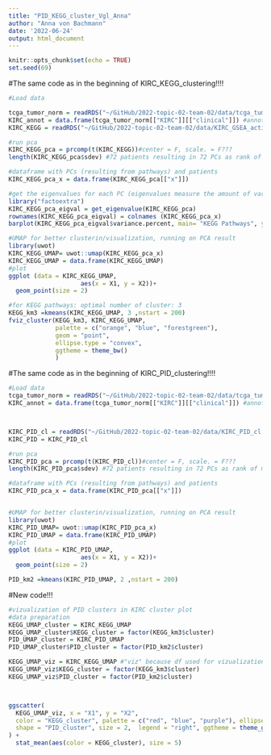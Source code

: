 ```yaml
---
title: "PID_KEGG_cluster_Vgl_Anna"
author: "Anna von Bachmann"
date: '2022-06-24'
output: html_document
---
```


```r
knitr::opts_chunk$set(echo = TRUE)
set.seed(69)
```

#The same code as in the beginning of KIRC_KEGG_clustering!!!!
```r
#Load data

tcga_tumor_norm = readRDS("~/GitHub/2022-topic-02-team-02/data/tcga_tumor_normal_datascience_proj_2022.RDS")
KIRC_annot = data.frame(tcga_tumor_norm[["KIRC"]][["clinical"]]) #annotation
KIRC_KEGG = readRDS("~/GitHub/2022-topic-02-team-02/data/KIRC_GSEA_activity_KEGG.rds")

```

```r
#run pca 
KIRC_KEGG_pca = prcomp(t(KIRC_KEGG))#center = F, scale. = F???
length(KIRC_KEGG_pca$sdev) #72 patients resulting in 72 PCs as rank of matrix = number of PCs

#dataframe with PCs (resulting from pathways) and patients
KIRC_KEGG_pca_x = data.frame(KIRC_KEGG_pca[["x"]])

#get the eigenvalues for each PC (eigenvalues measure the amount of variation retained by each PC)
library("factoextra")
KIRC_KEGG_pca_eigval = get_eigenvalue(KIRC_KEGG_pca)
rownames(KIRC_KEGG_pca_eigval) = colnames (KIRC_KEGG_pca_x)
barplot(KIRC_KEGG_pca_eigval$variance.percent, main= "KEGG Pathways", ylab='Proportion of variance in percent', xlab = "Principal Components")

#UMAP for better clusterin/visualization, running on PCA result
library(uwot)
KIRC_KEGG_UMAP= uwot::umap(KIRC_KEGG_pca_x)
KIRC_KEGG_UMAP = data.frame(KIRC_KEGG_UMAP)
#plot
ggplot (data = KIRC_KEGG_UMAP, 
                    aes(x = X1, y = X2))+
  geom_point(size = 2)

#for KEGG pathways: optimal number of cluster: 3 
KEGG_km3 =kmeans(KIRC_KEGG_UMAP, 3 ,nstart = 200)
fviz_cluster(KEGG_km3, KIRC_KEGG_UMAP,
             palette = c("orange", "blue", "forestgreen"), 
             geom = "point",
             ellipse.type = "convex", 
             ggtheme = theme_bw()
             )

```

#The same code as in the beginning of KIRC_PID_clustering!!!!
```r

#Load data
tcga_tumor_norm = readRDS("~/GitHub/2022-topic-02-team-02/data/tcga_tumor_normal_datascience_proj_2022.RDS")
KIRC_annot = data.frame(tcga_tumor_norm[["KIRC"]][["clinical"]]) #annotation



KIRC_PID_cl = readRDS("~/GitHub/2022-topic-02-team-02/data/KIRC_PID_cl.RDS")
KIRC_PID = KIRC_PID_cl
```

```r
#run pca 
KIRC_PID_pca = prcomp(t(KIRC_PID_cl))#center = F, scale. = F???
length(KIRC_PID_pca$sdev) #72 patients resulting in 72 PCs as rank of matrix = number of PCs

#dataframe with PCs (resulting from pathways) and patients
KIRC_PID_pca_x = data.frame(KIRC_PID_pca[["x"]])


#UMAP for better clusterin/visualization, running on PCA result
library(uwot)
KIRC_PID_UMAP= uwot::umap(KIRC_PID_pca_x)
KIRC_PID_UMAP = data.frame(KIRC_PID_UMAP)
#plot
ggplot (data = KIRC_PID_UMAP, 
                    aes(x = X1, y = X2))+
  geom_point(size = 2)

PID_km2 =kmeans(KIRC_PID_UMAP, 2 ,nstart = 200)

```



#New code!!!

```r
#vizualization of PID clusters in KIRC cluster plot
#data preparation
KEGG_UMAP_cluster = KIRC_KEGG_UMAP
KEGG_UMAP_cluster$KEGG_cluster = factor(KEGG_km3$cluster)
PID_UMAP_cluster = KIRC_PID_UMAP
PID_UMAP_cluster$PID_cluster = factor(PID_km2$cluster)

KEGG_UMAP_viz = KIRC_KEGG_UMAP #"viz" because df used for vizualization
KEGG_UMAP_viz$KEGG_cluster = factor(KEGG_km3$cluster)
KEGG_UMAP_viz$PID_cluster = factor(PID_km2$cluster)



ggscatter(
  KEGG_UMAP_viz, x = "X1", y = "X2", 
  color = "KEGG_cluster", palette = c("red", "blue", "purple"), ellipse = TRUE, ellipse.type = "convex",
  shape = "PID_cluster", size = 2,  legend = "right", ggtheme = theme_grey(), ylab = "UAMP2", xlab = "UMAP1"
) +
  stat_mean(aes(color = KEGG_cluster), size = 5)


  
```

